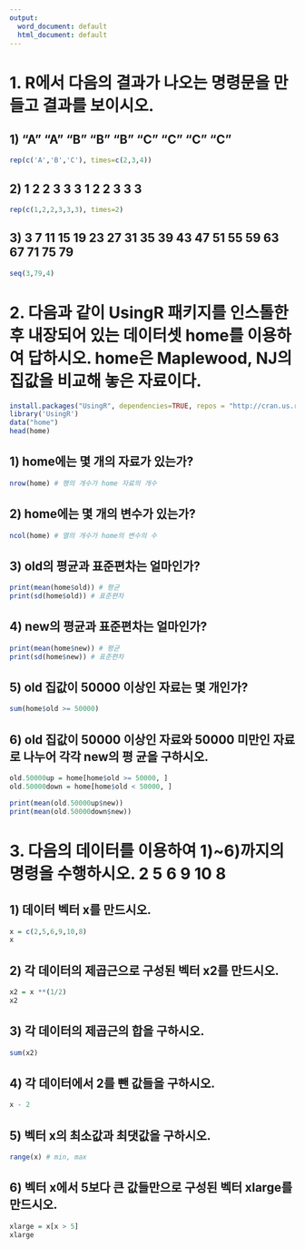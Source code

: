 ```yaml
---
output:
  word_document: default
  html_document: default
---
```


# 1. R에서 다음의 결과가 나오는 명령문을 만들고 결과를 보이시오.

## 1) "A" "A" "B" "B" "B" "C" "C" "C" "C"

```r
rep(c('A','B','C'), times=c(2,3,4))
```

## 2) 1 2 2 3 3 3 1 2 2 3 3 3

```r
rep(c(1,2,2,3,3,3), times=2)
```

## 3) 3 7 11 15 19 23 27 31 35 39 43 47 51 55 59 63 67 71 75 79

```r
seq(3,79,4)
```

# 2. 다음과 같이 UsingR 패키지를 인스톨한 후 내장되어 있는 데이터셋 home를 이용하여 답하시오. home은 Maplewood, NJ의 집값을 비교해 놓은 자료이다.

```r
install.packages("UsingR", dependencies=TRUE, repos = "http://cran.us.r-project.org")
library('UsingR')
data("home")
head(home)
```

## 1) home에는 몇 개의 자료가 있는가?

```r
nrow(home) # 행의 개수가 home 자료의 개수 
```

## 2) home에는 몇 개의 변수가 있는가?

```r
ncol(home) # 열의 개수가 home의 변수의 수
```

## 3) old의 평균과 표준편차는 얼마인가?

```r
print(mean(home$old)) # 평균
print(sd(home$old)) # 표준편차
```

## 4) new의 평균과 표준편차는 얼마인가?

```r
print(mean(home$new)) # 평균
print(sd(home$new)) # 표준편차
```

## 5) old 집값이 50000 이상인 자료는 몇 개인가?

```r
sum(home$old >= 50000)
```

## 6) old 집값이 50000 이상인 자료와 50000 미만인 자료로 나누어 각각 new의 평 균을 구하시오.

```r
old.50000up = home[home$old >= 50000, ]
old.50000down = home[home$old < 50000, ]

print(mean(old.50000up$new))
print(mean(old.50000down$new))
```

# 3. 다음의 데이터를 이용하여 1)\~6)까지의 명령을 수행하시오. 2 5 6 9 10 8

## 1) 데이터 벡터 x를 만드시오.

```r
x = c(2,5,6,9,10,8)
x
```

## 2) 각 데이터의 제곱근으로 구성된 벡터 x2를 만드시오.

```r
x2 = x **(1/2)
x2
```

## 3) 각 데이터의 제곱근의 합을 구하시오.

```r
sum(x2)
```

## 4) 각 데이터에서 2를 뺀 값들을 구하시오.

```r
x - 2
```

## 5) 벡터 x의 최소값과 최댓값을 구하시오.

```r
range(x) # min, max
```

## 6) 벡터 x에서 5보다 큰 값들만으로 구성된 벡터 xlarge를 만드시오.

```r
xlarge = x[x > 5]
xlarge
```

